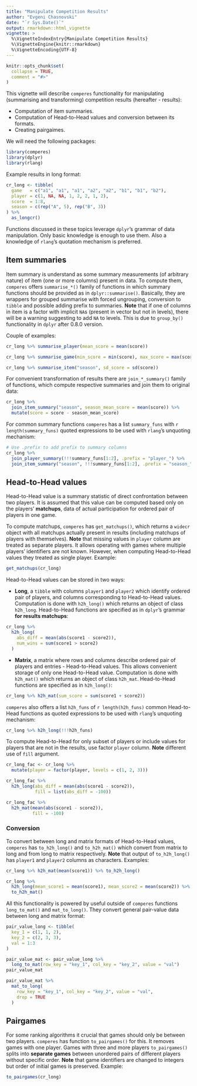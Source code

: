 ```yaml
---
title: "Manipulate Competition Results"
author: "Evgeni Chasnovski"
date: "`r Sys.Date()`"
output: rmarkdown::html_vignette
vignette: >
  %\VignetteIndexEntry{Manipulate Competition Results}
  %\VignetteEngine{knitr::rmarkdown}
  %\VignetteEncoding{UTF-8}
---
```


```r
knitr::opts_chunk$set(
  collapse = TRUE,
  comment = "#>"
)
```

This vignette will describe `comperes` functionality for manipulating (summarising and transforming) competition results (hereafter - results):

- Computation of item summaries.
- Computation of Head-to-Head values and conversion between its formats.
- Creating pairgaimes.

We will need the following packages:

```r
library(comperes)
library(dplyr)
library(rlang)
```

Example results in long format:

```r
cr_long <- tibble(
  game   = c("a1", "a1", "a1", "a2", "a2", "b1", "b1", "b2"),
  player = c(1, NA, NA, 1, 2, 2, 1, 2),
  score  = 1:8,
  season = c(rep("A", 5), rep("B", 3))
) %>%
  as_longcr()
```

Functions discussed in these topics leverage `dplyr`'s grammar of data manipulation. Only basic knowledge is enough to use them. Also a knowledge of `rlang`'s quotation mechanism is preferred.

## Item summaries

Item summary is understand as some summary measurements (of arbitrary nature) of item (one or more columns) present in data. To compute them, `comperes` offers `summarise_*()` family of functions in which summary functions should be provided as in `dplyr::summarise()`. Basically, they are wrappers for grouped summarise with forced ungrouping, conversion to `tibble` and possible adding prefix to summaries. **Note** that if one of columns in item is a factor with implicit `NA`s (present in vector but not in levels), there will be a warning suggesting to add `NA` to levels. This is due to `group_by()` functionality in `dplyr` after 0.8.0 version.

Couple of examples:

```r
cr_long %>% summarise_player(mean_score = mean(score))

cr_long %>% summarise_game(min_score = min(score), max_score = max(score))

cr_long %>% summarise_item("season", sd_score = sd(score))
```

For convenient transformation of results there are `join_*_summary()` family of functions, which compute respective summaries and join them to original data:

```r
cr_long %>%
  join_item_summary("season", season_mean_score = mean(score)) %>%
  mutate(score = score - season_mean_score)
```

For common summary functions `comperes` has a list `summary_funs` with `r length(summary_funs)` quoted expressions to be used with `rlang`'s unquoting mechanism:

```r
# Use .prefix to add prefix to summary columns
cr_long %>%
  join_player_summary(!!!summary_funs[1:2], .prefix = "player_") %>%
  join_item_summary("season", !!!summary_funs[1:2], .prefix = "season_")
```

## Head-to-Head values

Head-to-Head value is a summary statistic of direct confrontation between two players. It is assumed that this value can be computed based only on the players' __matchups__, data of actual participation for ordered pair of players in one game.

To compute matchups, `comperes` has `get_matchups()`, which returns a `widecr` object with all matchups actually present in results (including matchups of players with themselves). __Note__ that missing values in `player` column are treated as separate players. It allows operating with games where multiple players' identifiers are not known. However, when computing Head-to-Head values they treated as single player. Example:

```r
get_matchups(cr_long)
```

Head-to-Head values can be stored in two ways:

- __Long__, a `tibble` with columns `player1` and `player2` which identify ordered pair of players, and columns corresponding to Head-to-Head values. Computation is done with `h2h_long()` which returns an object of class `h2h_long`. Head-to-Head functions are specified as in `dplyr`'s grammar __for results matchups__:

```r
cr_long %>%
  h2h_long(
    abs_diff = mean(abs(score1 - score2)),
    num_wins = sum(score1 > score2)
  )
```

- __Matrix__, a matrix where rows and columns describe ordered pair of players and entries - Head-to-Head values. This allows convenient storage of only one Head-to-Head value. Computation is done with `h2h_mat()` which returns an object of class `h2h_mat`. Head-to-Head functions are specified as in `h2h_long()`:

```r
cr_long %>% h2h_mat(sum_score = sum(score1 + score2))
```

`comperes` also offers a list `h2h_funs` of `r length(h2h_funs)` common Head-to-Head functions as quoted expressions to be used with `rlang`'s unquoting mechanism:

```r
cr_long %>% h2h_long(!!!h2h_funs)
```

To compute Head-to-Head for only subset of players or include values for players that are not in the results, use factor `player` column. __Note__ different use of `fill` argument.
```r
cr_long_fac <- cr_long %>%
  mutate(player = factor(player, levels = c(1, 2, 3)))

cr_long_fac %>%
  h2h_long(abs_diff = mean(abs(score1 - score2)),
           fill = list(abs_diff = -100))

cr_long_fac %>%
  h2h_mat(mean(abs(score1 - score2)),
          fill = -100)
```

### Conversion

To convert between long and matrix formats of Head-to-Head values, `comperes` has `to_h2h_long()` and `to_h2h_mat()` which convert from matrix to long and from long to matrix respectively. __Note__ that output of `to_h2h_long()` has `player1` and `player2` columns as characters. Examples:

```r
cr_long %>% h2h_mat(mean(score1)) %>% to_h2h_long()

cr_long %>%
  h2h_long(mean_score1 = mean(score1), mean_score2 = mean(score2)) %>%
  to_h2h_mat()
```

All this functionality is powered by useful outside of `comperes` functions `long_to_mat()` and `mat_to_long()`. They convert general pair-value data between long and matrix format:

```r
pair_value_long <- tibble(
  key_1 = c(1, 1, 2),
  key_2 = c(2, 3, 3),
  val = 1:3
)

pair_value_mat <- pair_value_long %>%
  long_to_mat(row_key = "key_1", col_key = "key_2", value = "val")
pair_value_mat

pair_value_mat %>%
  mat_to_long(
    row_key = "key_1", col_key = "key_2", value = "val",
    drop = TRUE
  )
```


## Pairgames

For some ranking algorithms it crucial that games should only be between two players. `comperes` has function `to_pairgames()` for this. It removes games with one player. Games with three and more players `to_pairgames()` splits into __separate games__ between unordered pairs of different players without specific order. __Note__ that game identifiers are changed to integers but order of initial games is preserved. Example:

```r
to_pairgames(cr_long)
```
